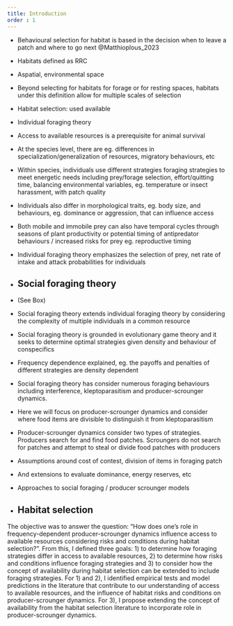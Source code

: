 ```yaml
---
title: Introduction
order : 1
---
```



- Behavioural selection for habitat is based in the decision when to leave a patch and where to go next @Matthioplous_2023
- Habitats defined as RRC
- Aspatial, environmental space
- Beyond selecting for habitats for forage or for resting spaces, habitats under this definition allow for multiple scales of selection
- Habitat selection: used available


- Individual foraging theory 







- Access to available resources is a prerequisite for animal survival
- At the species level, there are eg. differences in specialization/generalization of resources, migratory behaviours, etc
- Within species, individuals use different strategies  foraging strategies to meet energetic needs including prey/forage selection, effort/quitting time, balancing environmental variables, eg. temperature or insect harassment, with patch quality
- Individuals also differ in morphological traits, eg. body size, and behaviours, eg. dominance or aggression, that can influence access 

- Both mobile and immobile prey can also have temporal cycles through seasons of plant productivity or potential timing of antipredator behaviours / increased risks for prey eg. reproductive timing

- Individual foraging theory emphasizes the selection of prey, net rate of intake and attack probabilities for individuals


- ## Social foraging theory
- (See Box)
- Social foraging theory extends individual foraging theory by considering the complexity of multiple individuals in a common resource
- Social foraging theory is grounded in evolutionary game theory and it seeks to determine optimal strategies given density and behaviour of conspecifics
- Frequency dependence explained, eg. the payoffs and penalties of different strategies are density dependent
- Social foraging theory has consider numerous foraging behaviours including interference, kleptoparasitism and producer-scrounger dynamics. 
- Here we will focus on producer-scrounger dynamics and consider where food items are divisible to distinguish it from kleptoparasitism
- Producer-scrounger dynamics consider two types of strategies. Producers search for and find food patches. Scroungers do not search for patches and attempt to steal or divide food patches with producers
- Assumptions around cost of contest, division of items in foraging patch
- And extensions to evaluate dominance, energy reserves, etc 
- Approaches to social foraging / producer scrounger models



- ## Habitat selection





<!-- from discussion -->

The objective was to answer the question: "How does one's role in frequency-dependent producer-scrounger dynamics influence access to available resources considering risks and conditions during habitat selection?". From this, I defined three goals: 1) to determine how foraging strategies differ in access to available resources, 2) to determine how risks and conditions influence foraging strategies and 3) to consider how the concept of availability during habitat selection can be extended to include foraging strategies. For 1) and 2), I identified empirical tests and model predictions in the literature that contribute to our understanding of access to available resources, and the influence of habitat risks and conditions on producer-scrounger dynamics. For 3), I propose extending the concept of availability from the habitat selection literature to incorporate role in producer-scrounger dynamics. 





